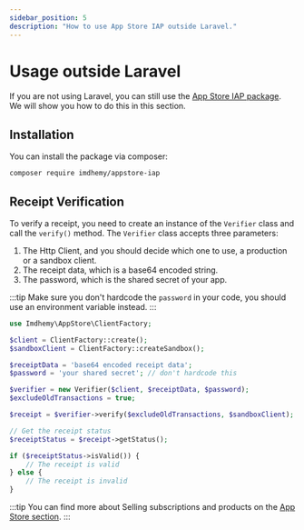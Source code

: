 ```yaml
---
sidebar_position: 5
description: "How to use App Store IAP outside Laravel."
---
```


# Usage outside Laravel

If you are not using Laravel, you can still use the [App Store IAP package](https://github.com/imdhemy/appstore-iap).
We will show you how to do this in this section.

## Installation

You can install the package via composer:

```bash
composer require imdhemy/appstore-iap
```

## Receipt Verification

To verify a receipt, you need to create an instance of the `Verifier` class and call the `verify()` method. The `Verifier`
class accepts three parameters:

1. The Http Client, and you should decide which one to use, a production or a sandbox client.
2. The receipt data, which is a base64 encoded string.
3. The password, which is the shared secret of your app.

:::tip
Make sure you don't hardcode the `password` in your code, you should use an environment variable instead.
:::

```php
use Imdhemy\AppStore\ClientFactory;

$client = ClientFactory::create();
$sandboxClient = ClientFactory::createSandbox();

$receiptData = 'base64 encoded receipt data';
$password = 'your shared secret'; // don't hardcode this

$verifier = new Verifier($client, $receiptData, $password);
$excludeOldTransactions = true;

$receipt = $verifier->verify($excludeOldTransactions, $sandboxClient);

// Get the receipt status
$receiptStatus = $receipt->getStatus();

if ($receiptStatus->isValid()) {
    // The receipt is valid
} else {
    // The receipt is invalid
}
```

:::tip
You can find more about Selling subscriptions and products on the [App Store section](/docs/category/app-store).
:::
